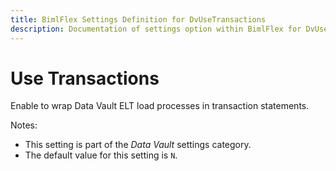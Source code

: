 ```yaml
---
title: BimlFlex Settings Definition for DvUseTransactions
description: Documentation of settings option within BimlFlex for DvUseTransactions
---
```

<head>
  <meta name="varigenceProduct" content="BimlFlex"></meta>
  <meta name="varigenceArticleType" content="Reference"></meta>
</head>

# Use Transactions

Enable to wrap Data Vault ELT load processes in transaction statements.

Notes:

* This setting is part of the *Data Vault* settings category.
* The default value for this setting is `N`.
